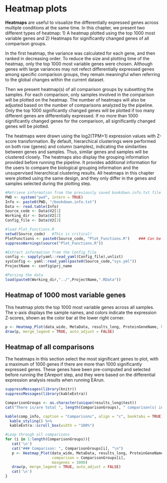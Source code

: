 # Heatmap plots

**Heatmaps** are useful to visualize the differentially expressed genes across multiple conditions at the same time. In this chapter, we present two different types of heatmap: 1) A heatmap plotted using the top 1000 most variable genes and 2) Heatmaps for significantly changed genes of all comparison groups.

In the first heatmap, the variance was calculated for each gene, and then ranked in decreasing order. To reduce the size and plotting time of the heatmap, only the top 1000 most variable genes were chosen. Although genes with large variances may not refect differentially expressed genes among specific comparison groups, they remain meaningful when referring to the global changes within the current dataset.

Then we present heatmap(s) of all comparison groups by subsetting the samples. For each comparison, only samples involved in the comparison will be plotted on the heatmap. The number of heatmaps will also be adjusted based on the number of comparisons analyzed by the pipeline. Only the top 1000 significantly changed genes will be plotted if too many different genes are differentially expressed. If no more than 1000 significantly changed genes for the comparison, all significantly changed genes will be plotted.

The heatmaps were drawn using the log2(TPM+1) expression values with Z-score transformation. By default, hierarchical clusterings were performed on both row (genes) and column (samples), indicating the similarities between genes and samples. Thus, similar genes and samples will be clustered closely. The heatmaps also display the grouping information provided before running the pipeline. It provides additional information for the users to compare the biological grouping information and the unsupervised hierarchical clustering results. All heatmaps in this chapter were plotted using the same design, and they only differ in the genes and samples selected during the plotting step.

```r
#Retrieve information from the previously saved bookdown.info.txt file
PWD <- system("pwd", intern = TRUE)
Info <- paste0(PWD, "/bookdown.info.txt")
Data <- read.table(Info)
Source_code <- Data$V2[1]
Working_dir <- Data$V2[2]
Config_file <- Data$V2[3]

#load Plot_Functions.R
setwd(Source_code)   #This is critical!
PlotFunctions <- paste0(Source_code, "Plot_Functions.R")    ### Can be deleted
suppressWarnings(source("Plot_Functions.R"))

#Extract information from the Config_file
config <- sapply(yaml::read_yaml(Config_file),unlist)
sysConfig <- yaml::read_yaml(paste0(Source_code,"sys.yml"))
ProjectName <- config$prj_name

#Parsing the data
load(paste0(Working_dir,"../",ProjectName,".RData"))
```

## Heatmap of 1000 most variable genes

This heatmap plots the top 1000 most variable genes across all samples. The x-axis displays the sample names, and colors indicate the expression Z-scores, shown as the color bar at the lower right corner.

```r
p <- Heatmap_Plot(data_wide, MetaData, results_long, ProteinGeneName, heatmap_subset = "variable", maxgenes = 1000)
draw(p, merge_legend = TRUE, auto_adjust = FALSE)
```

## Heatmap of all comparisons

The heatmaps in this section select the most significant genes to plot, with a maximum of 1000 genes if there are more than 1000 significantly expressed genes. These genes have been pre-computed and selected before running the EAreport step, and they were based on the differential expression analysis results when running EArun.

```r
suppressMessages(library(knitr))
suppressMessages(library(kableExtra))

ComparisonGroups <- as.character(unique(results_long$test))
cat("There is/are total ", length(ComparisonGroups), " comparison(s) in this data.\n\n")

kable(comp_info, caption = "Comparisons", align = "c", booktabs = TRUE) %>% 
  kable_styling() %>%
  kableExtra::scroll_box(width = "100%")

#Loop through all comparisons
for (i in 1:length(ComparisonGroups)){
   cat('\n')  
   cat("### Comparison: ", ComparisonGroups[i], "\n") 
   p <- Heatmap_Plot(data_wide, MetaData, results_long, ProteinGeneName, heatmap_subset = "subset", 
                     comparison = ComparisonGroups[i],
                     maxgenes = 1000)
   draw(p, merge_legend = TRUE, auto_adjust = FALSE)
   cat('\n') 
}
```
